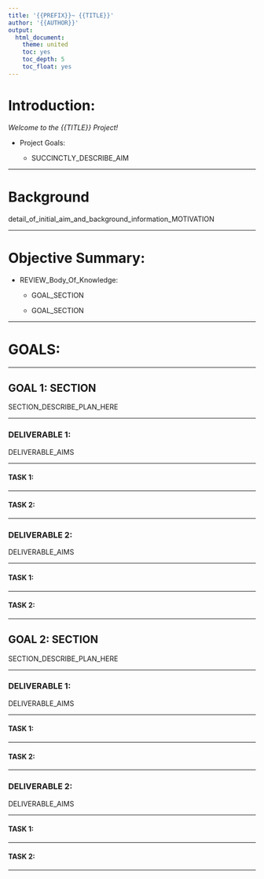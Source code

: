 ```yaml
---
title: '{{PREFIX}}~ {{TITLE}}'
author: '{{AUTHOR}}'
output:
  html_document:
    theme: united
    toc: yes
    toc_depth: 5
    toc_float: yes
---
```




# Introduction:


*Welcome to the {{TITLE}} Project!*


* Project Goals:

    + SUCCINCTLY_DESCRIBE_AIM


---



# Background


detail_of_initial_aim_and_background_information_MOTIVATION


---



# Objective Summary:


* REVIEW_Body_Of_Knowledge:
    
    + GOAL_SECTION
    
    + GOAL_SECTION


---



# GOALS:


---



## GOAL 1: SECTION


SECTION_DESCRIBE_PLAN_HERE


---



### DELIVERABLE 1: 


DELIVERABLE_AIMS


---



#### TASK 1:


---



#### TASK 2:


---



### DELIVERABLE 2:


DELIVERABLE_AIMS


---



#### TASK 1:


---



#### TASK 2:


---



## GOAL 2: SECTION


SECTION_DESCRIBE_PLAN_HERE


---



### DELIVERABLE 1:


DELIVERABLE_AIMS


---



#### TASK 1:


---



#### TASK 2:


---


### DELIVERABLE 2:


DELIVERABLE_AIMS


---



#### TASK 1:


---



#### TASK 2:


---






